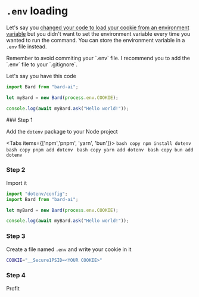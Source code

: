 
# `.env` loading

Let's say you [changed your code to load your cookie from an environment variable](./fromenv) but you didn't want to set the environment variable every time you wanted to run the command. You can store the environment variable in a `.env` file instead.

<Callout type="warning">
  Remember to avoid commiting your `.env` file. I recommend you to add the `.env` file to your `.gitignore`.
</Callout>


Let's say you have this code

```javascript copy showLineNumbers
import Bard from "bard-ai";

let myBard = new Bard(process.env.COOKIE);

console.log(await myBard.ask("Hello world!"));
```

<Steps>
### Step 1

Add the `dotenv` package to your Node project

<Tabs items={['npm','pnpm', 'yarn', 'bun']}>
  <Tab>
    ```bash copy
    npm install dotenv
    ```
  </Tab>
  <Tab>
    ```bash copy
    pnpm add dotenv
    ```
  </Tab>
  <Tab>
    ```bash copy
    yarn add dotenv
    ```
  </Tab>
  <Tab>
    ```bash copy
    bun add dotenv
    ```
  </Tab>
</Tabs>

### Step 2

Import it

```javascript copy showLineNumbers {1}
import "dotenv/config";
import Bard from "bard-ai";

let myBard = new Bard(process.env.COOKIE);

console.log(await myBard.ask("Hello world!"));
```

### Step 3

Create a file named `.env` and write your cookie in it

```bash
COOKIE="__Secure1PSID=<YOUR COOKIE>"
```

### Step 4

Profit

</Steps>
